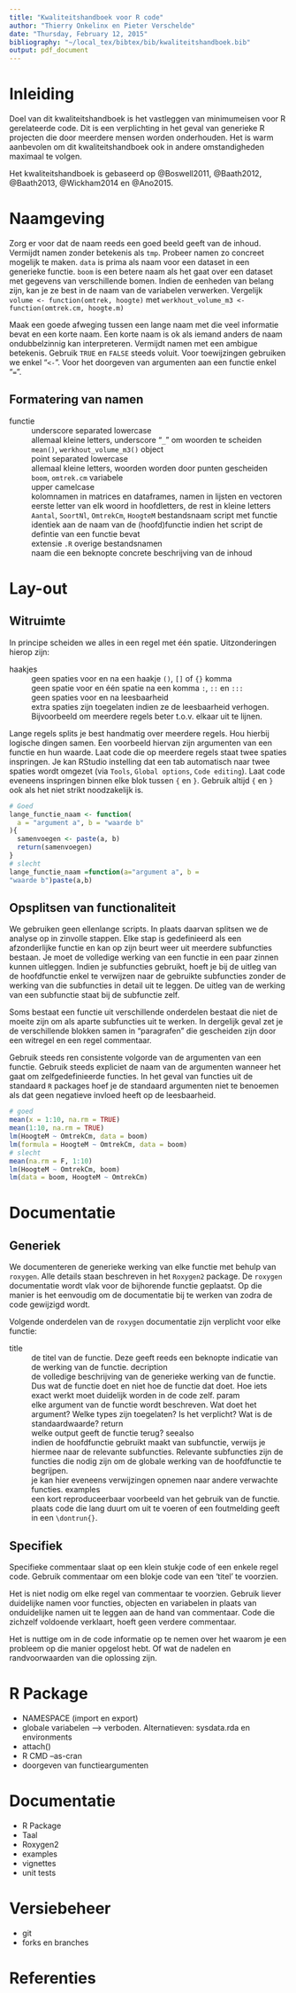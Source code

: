 ```yaml
---
title: "Kwaliteitshandboek voor R code"
author: "Thierry Onkelinx en Pieter Verschelde"
date: "Thursday, February 12, 2015"
bibliography: "~/local_tex/bibtex/bib/kwaliteitshandboek.bib"
output: pdf_document
---
```


# Inleiding

Doel van dit kwaliteitshandboek is het vastleggen van minimumeisen voor R gerelateerde code. Dit is een verplichting in het geval van generieke R projecten die door meerdere mensen worden onderhouden. Het is warm aanbevolen om dit kwaliteitshandboek ook in andere omstandigheden maximaal te volgen.

Het kwaliteitshandboek is gebaseerd op @Boswell2011, @Baath2012, @Baath2013, @Wickham2014 en @Ano2015.

# Naamgeving

Zorg er voor dat de naam reeds een goed beeld geeft van de inhoud. Vermijdt namen zonder betekenis als `tmp`. Probeer namen zo concreet mogelijk te maken. `data` is prima als naam voor een dataset in een generieke functie. `boom` is een betere naam als het gaat over een dataset met gegevens van verschillende bomen. Indien de eenheden van belang zijn, kan je ze best in de naam van de variabelen verwerken. Vergelijk `volume <- function(omtrek, hoogte)` met `werkhout_volume_m3 <- function(omtrek.cm, hoogte.m)`

Maak een goede afweging tussen een lange naam met die veel informatie bevat en een korte naam. Een korte naam is ok als iemand anders de naam ondubbelzinnig kan interpreteren. Vermijdt namen met een ambigue betekenis. Gebruik `TRUE` en `FALSE` steeds voluit. Voor toewijzingen gebruiken we enkel "`<-`". Voor het doorgeven van argumenten aan een functie enkel "`=`".

## Formatering van namen

functie
  ~ underscore separated lowercase
  ~ allemaal kleine letters, underscore "`_`" om woorden te scheiden
  ~ `mean()`, `werkhout_volume_m3()`
object
  ~ point separated lowercase
  ~ allemaal kleine letters, woorden worden door punten gescheiden
  ~ `boom`, `omtrek.cm`
variabele
  ~ upper camelcase
  ~ kolomnamen in matrices en dataframes, namen in lijsten en vectoren
  ~ eerste letter van elk woord in hoofdletters, de rest in kleine letters
  ~ `Aantal`, `SoortNl`, `OmtrekCm`, `HoogteM`
bestandsnaam script met functie
  ~ identiek aan de naam van de (hoofd)functie indien het script de defintie van een functie bevat
  ~ extensie `.R`
overige bestandsnamen
  ~ naam die een beknopte concrete beschrijving van de inhoud

# Lay-out

## Witruimte

In principe scheiden we alles in een regel met één spatie. Uitzonderingen hierop zijn:

haakjes
  ~ geen spaties voor en na een haakje `()`, `[]` of `{}`
komma
  ~ geen spatie voor en één spatie na een komma
`:`, `::` en `:::`
  ~ geen spaties voor en na
leesbaarheid
  ~ extra spaties zijn toegelaten indien ze de leesbaarheid verhogen. Bijvoorbeeld om meerdere regels beter t.o.v. elkaar uit te lijnen.

Lange regels splits je best handmatig over meerdere regels. Hou hierbij logische dingen samen. Een voorbeeld hiervan zijn argumenten van een functie en hun waarde. Laat code die op meerdere regels staat twee spaties inspringen. Je kan RStudio instelling dat een tab automatisch naar twee spaties wordt omgezet (via `Tools`, `Global options`, `Code editing`). Laat code eveneens inspringen binnen elke blok tussen `{` en `}`. Gebruik altijd `{` en `}` ook als het niet strikt noodzakelijk is.

```r
# Goed
lange_functie_naam <- function(
  a = "argument a", b = "waarde b"
){
  samenvoegen <- paste(a, b)
  return(samenvoegen)
}
# slecht
lange_functie_naam =function(a="argument a", b = 
"waarde b")paste(a,b)
```

## Opsplitsen van functionaliteit

We gebruiken geen ellenlange scripts. In plaats daarvan splitsen we de analyse op in zinvolle stappen. Elke stap is gedefinieerd als een afzonderlijke functie en kan op zijn beurt weer uit meerdere subfuncties bestaan. Je moet de volledige werking van een functie in een paar zinnen kunnen uitleggen.  Indien je subfuncties gebruikt, hoeft je bij de uitleg van de hoofdfunctie enkel te verwijzen naar de gebruikte subfuncties zonder de werking van die subfuncties in detail uit te leggen. De uitleg van de werking van een subfunctie staat bij de subfunctie zelf.

Soms bestaat een functie uit verschillende onderdelen bestaat die niet de moeite zijn om als aparte subfuncties uit te werken. In dergelijk geval zet je de verschillende blokken samen in "paragrafen" die gescheiden zijn door een witregel en een regel commentaar.

Gebruik steeds ren consistente volgorde van de argumenten van een functie. Gebruik steeds expliciet de naam van de argumenten wanneer het gaat om zelfgedefinieerde functies. In het geval van functies uit de standaard `R` packages hoef je de standaard argumenten niet te benoemen als dat geen negatieve invloed heeft op de leesbaarheid.

```r
# goed
mean(x = 1:10, na.rm = TRUE)
mean(1:10, na.rm = TRUE)
lm(HoogteM ~ OmtrekCm, data = boom)
lm(formula = HoogteM ~ OmtrekCm, data = boom)
# slecht
mean(na.rm = F, 1:10)
lm(HoogteM ~ OmtrekCm, boom)
lm(data = boom, HoogteM ~ OmtrekCm)
```

# Documentatie

## Generiek

We documenteren de generieke werking van elke functie met behulp van `roxygen`. Alle details staan beschreven in het `Roxygen2` package. De `roxygen` documentatie wordt vlak voor de bijhorende functie geplaatst. Op die manier is het eenvoudig om de documentatie bij te werken van zodra de code gewijzigd wordt.

Volgende onderdelen van de `roxygen` documentatie zijn verplicht voor elke functie:

title
  ~ de titel van de functie. Deze geeft reeds een beknopte indicatie van de werking van de functie.
decription
  ~ de volledige beschrijving van de generieke werking van de functie. Dus wat de functie doet en niet hoe de functie dat doet. Hoe iets exact werkt moet duidelijk worden in de code zelf.
param
  ~ elke argument van de functie wordt beschreven. Wat doet het argument? Welke types zijn toegelaten? Is het verplicht? Wat is de standaardwaarde?
return
  ~ welke output geeft de functie terug?
seealso
  ~ indien de hoofdfunctie gebruikt maakt van subfunctie, verwijs je hiermee naar de relevante subfuncties. Relevante subfuncties zijn de functies die nodig zijn om de globale werking van de hoofdfunctie te begrijpen.
  ~ je kan hier eveneens verwijzingen opnemen naar andere verwachte functies.
examples
  ~ een kort reproduceerbaar voorbeeld van het gebruik van de functie.
  ~ plaats code die lang duurt om uit te voeren of een foutmelding geeft in een `\dontrun{}`.

## Specifiek

Specifieke commentaar slaat op een klein stukje code of een enkele regel code. Gebruik commentaar om een blokje code van een 'titel' te voorzien.

Het is niet nodig om elke regel van commentaar te voorzien. Gebruik liever duidelijke namen voor functies, objecten en variabelen in plaats van onduidelijke namen uit te leggen aan de hand van commentaar. Code die zichzelf voldoende verklaart, hoeft geen verdere commentaar.

Het is nuttige om in de code informatie op te nemen over het waarom je een probleem op die manier opgelost hebt. Of wat de nadelen en randvoorwaarden van die oplossing zijn. 


# R Package

- NAMESPACE (import en export)
- globale variabelen --> verboden. Alternatieven: sysdata.rda en environments
- attach()
- R CMD --as-cran
- doorgeven van functieargumenten

# Documentatie

- R Package
- Taal
- Roxygen2
- examples
- vignettes
- unit tests

# Versiebeheer

- git
- forks en branches

# Referenties
